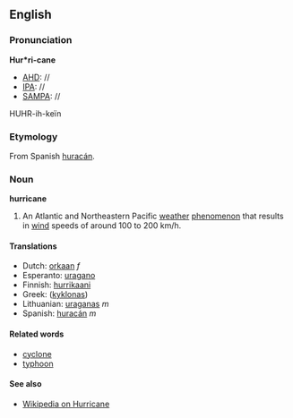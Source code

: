 ==English==

===Pronunciation===
'''Hur*ri-cane'''
*[[AHD]]: //
*[[IPA]]: //
*[[SAMPA]]: //
HUHR-ih-ke&iuml;n

===Etymology===
From Spanish [[huracán]].

===Noun===
'''hurricane'''

#An Atlantic and Northeastern Pacific [[weather]] [[phenomenon]] that results in [[wind]] speeds of around 100 to 200 km/h.

====Translations====
*Dutch: [[orkaan]] ''f''
*Esperanto: [[uragano]]
*Finnish: [[hurrikaani]]
*Greek: ([[kyklonas]])
*Lithuanian: [[uraganas]] ''m''
*Spanish: [[huracán]] ''m''

====Related words====
*[[cyclone]]
*[[typhoon]]

====See also====
*[[wikipedia:en:Hurricane|Wikipedia on Hurricane]]